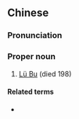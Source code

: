 {{also|吕奉先}}
==Chinese==
{{zh-forms|s=吕奉先|type=12}}

===Pronunciation===
{{zh-pron
|m=Lǚ Fèngxiān
|cat=pn
}}

===Proper noun===
{{zh-proper noun}}

# [[w:Lü Bu|Lü Bu]] (died 198)

====Related terms====
* {{l|zh|呂布}}